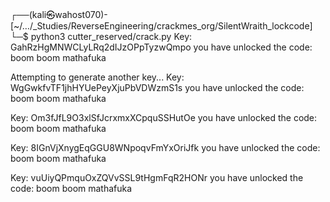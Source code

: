 ┌──(kali㉿wahost070)-[~/…/_Studies/ReverseEngineering/crackmes_org/SilentWraith_lockcode]
└─$ python3 cutter_reserved/crack.py
Key: GahRzHgMNWCLyLRq2dIJzOPpTyzwQmpo
you have unlocked the code: boom boom mathafuka

Attempting to generate another key...
Key: WgGwkfvTF1jhHYUePeyXjuPbVDWzmS1s
you have unlocked the code: boom boom mathafuka

Key: Om3fJfL9O3xlSfJcrxmxXCpquSSHutOe
you have unlocked the code: boom boom mathafuka

Key: 8IGnVjXnygEqGGU8WNpoqvFmYxOriJfk
you have unlocked the code: boom boom mathafuka

Key: vuUiyQPmquOxZQVvSSL9tHgmFqR2HONr
you have unlocked the code: boom boom mathafuka
